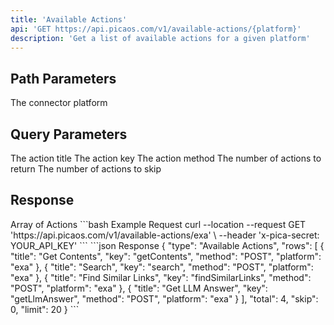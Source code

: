 ```yaml
---
title: 'Available Actions'
api: 'GET https://api.picaos.com/v1/available-actions/{platform}'
description: 'Get a list of available actions for a given platform'
---
```


## Path Parameters

<ParamField path="platform" type="string" required>
  The connector platform
</ParamField>

## Query Parameters

<ParamField query="title" type="string">
  The action title
</ParamField>

<ParamField query="key" type="string">
  The action key
</ParamField>

<ParamField query="method" type="string">
  The action method
</ParamField>

<ParamField query="limit" type="number" default="20">
  The number of actions to return
</ParamField>

<ParamField query="skip" type="number" default="0">
  The number of actions to skip
</ParamField>

## Response

<ResponseField name="actions" type="Action[]">
  Array of Actions
</ResponseField>

<RequestExample>
```bash Example Request
curl --location --request GET 'https://api.picaos.com/v1/available-actions/exa' \
--header 'x-pica-secret: YOUR_API_KEY'
```
</RequestExample>

<ResponseExample>
```json Response
{
    "type": "Available Actions",
    "rows": [
        {
            "title": "Get Contents",
            "key": "getContents",
            "method": "POST",
            "platform": "exa"
        },
        {
            "title": "Search",
            "key": "search",
            "method": "POST",
            "platform": "exa"
        },
        {
            "title": "Find Similar Links",
            "key": "findSimilarLinks",
            "method": "POST",
            "platform": "exa"
        },
        {
            "title": "Get LLM Answer",
            "key": "getLlmAnswer",
            "method": "POST",
            "platform": "exa"
        }
    ],
    "total": 4,
    "skip": 0,
    "limit": 20
}
```
</ResponseExample>
